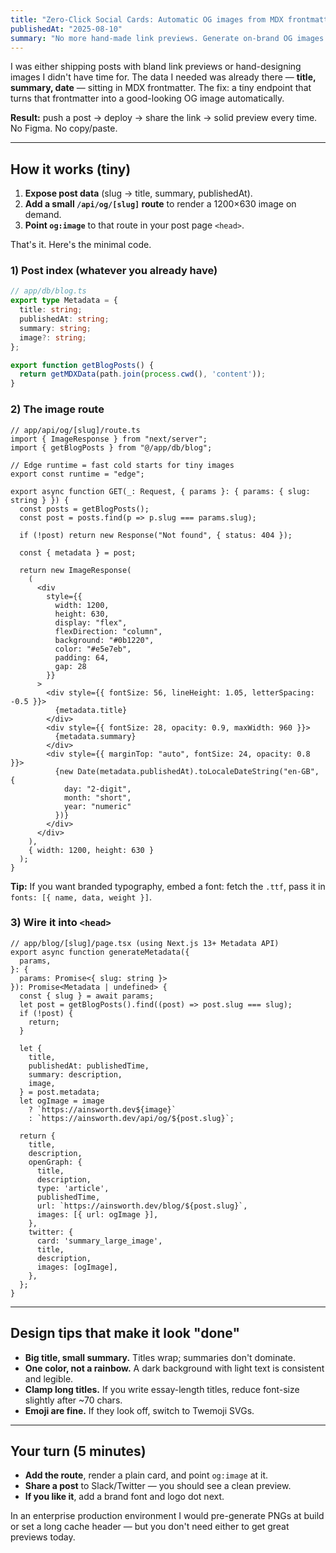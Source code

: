 ```yaml
---
title: "Zero-Click Social Cards: Automatic OG images from MDX frontmatter"
publishedAt: "2025-08-10"
summary: "No more hand-made link previews. Generate on-brand OG images from your MDX frontmatter with one tiny endpoint."
---
```


I was either shipping posts with bland link previews or hand-designing images I didn't have time for. The data I needed was already there — **title, summary, date** — sitting in MDX frontmatter. The fix: a tiny endpoint that turns that frontmatter into a good-looking OG image automatically.

**Result:** push a post → deploy → share the link → solid preview every time. No Figma. No copy/paste.

---

## How it works (tiny)

1. **Expose post data** (slug → title, summary, publishedAt).  
2. **Add a small `/api/og/[slug]` route** to render a 1200×630 image on demand.  
3. **Point `og:image`** to that route in your post page `<head>`.

That's it. Here's the minimal code.

### 1) Post index (whatever you already have)

```ts
// app/db/blog.ts
export type Metadata = {
  title: string;
  publishedAt: string;
  summary: string;
  image?: string;
};

export function getBlogPosts() {
  return getMDXData(path.join(process.cwd(), 'content'));
}
```

### 2) The image route

```tsx
// app/api/og/[slug]/route.ts
import { ImageResponse } from "next/server";
import { getBlogPosts } from "@/app/db/blog";

// Edge runtime = fast cold starts for tiny images
export const runtime = "edge";

export async function GET(_: Request, { params }: { params: { slug: string } }) {
  const posts = getBlogPosts();
  const post = posts.find(p => p.slug === params.slug);
  
  if (!post) return new Response("Not found", { status: 404 });

  const { metadata } = post;

  return new ImageResponse(
    (
      <div
        style={{
          width: 1200,
          height: 630,
          display: "flex",
          flexDirection: "column",
          background: "#0b1220",
          color: "#e5e7eb",
          padding: 64,
          gap: 28
        }}
      >
        <div style={{ fontSize: 56, lineHeight: 1.05, letterSpacing: -0.5 }}>
          {metadata.title}
        </div>
        <div style={{ fontSize: 28, opacity: 0.9, maxWidth: 960 }}>
          {metadata.summary}
        </div>
        <div style={{ marginTop: "auto", fontSize: 24, opacity: 0.8 }}>
          {new Date(metadata.publishedAt).toLocaleDateString("en-GB", { 
            day: "2-digit", 
            month: "short", 
            year: "numeric" 
          })}
        </div>
      </div>
    ),
    { width: 1200, height: 630 }
  );
}
```

**Tip:** If you want branded typography, embed a font: fetch the `.ttf`, pass it in `fonts: [{ name, data, weight }]`.

### 3) Wire it into `<head>`

```tsx
// app/blog/[slug]/page.tsx (using Next.js 13+ Metadata API)
export async function generateMetadata({
  params,
}: {
  params: Promise<{ slug: string }>
}): Promise<Metadata | undefined> {
  const { slug } = await params;
  let post = getBlogPosts().find((post) => post.slug === slug);
  if (!post) {
    return;
  }

  let {
    title,
    publishedAt: publishedTime,
    summary: description,
    image,
  } = post.metadata;
  let ogImage = image
    ? `https://ainsworth.dev${image}`
    : `https://ainsworth.dev/api/og/${post.slug}`;

  return {
    title,
    description,
    openGraph: {
      title,
      description,
      type: 'article',
      publishedTime,
      url: `https://ainsworth.dev/blog/${post.slug}`,
      images: [{ url: ogImage }],
    },
    twitter: {
      card: 'summary_large_image',
      title,
      description,
      images: [ogImage],
    },
  };
}
```

---

## Design tips that make it look "done"

- **Big title, small summary.** Titles wrap; summaries don't dominate.
- **One color, not a rainbow.** A dark background with light text is consistent and legible.
- **Clamp long titles.** If you write essay-length titles, reduce font-size slightly after ~70 chars.
- **Emoji are fine.** If they look off, switch to Twemoji SVGs.

---

## Your turn (5 minutes)

- **Add the route**, render a plain card, and point `og:image` at it.
- **Share a post** to Slack/Twitter — you should see a clean preview.
- **If you like it**, add a brand font and logo dot next.

In an enterprise production environment I would pre-generate PNGs at build or set a long cache header — but you don't need either to get great previews today.